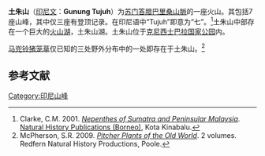 {{Infobox mountain
| Photo = Tujuh1.jpg
| photo_caption = 
| Elevation = 2732米
| Elevation_ref = 
| prominence = 
| Location = [[印度尼西亚|印度尼西亚]][[苏门答腊|苏门答腊]]
| Range = [[巴里桑山脈|巴里桑山脈]]
| Coordinates = {{coord|1|40|29|S|101|25|30|E |region:ID-SB_type:mountain |display=inline,title}}
| pushpin_map            = Indonesia Sumatra
| pushpin_label_position = 
| pushpin_map_caption    =
| pushpin_mapsize        =
| latd=-1.683333 |latm= |lats= |latNS=
| longd=101.433 |longm= |longs= |longEW=
| topo = 
| Type = [[破火山口|破火山口]]
| age = 
| last_eruption = 
| first_ascent = 
| easiest_route = 
}}

'''土朱山'''（[[印尼文|印尼文]]：'''Gunung Tujuh'''）为[[苏门答腊|苏门答腊]][[巴里桑山脈|巴里桑山脈]]的一座火山。其包括7座山峰，其中仅三座有登顶记录。在印尼语中“Tujuh”即意为“七”。<ref name=Clarke>Clarke, C.M. 2001. ''[[苏门答腊岛与西马来西亚的猪笼草|Nepenthes of Sumatra and Peninsular Malaysia]]''. [[自然历史出版社_(婆罗洲)|Natural History Publications (Borneo)]], Kota Kinabalu.</ref>土朱山中部存在一个巨大的[[火山湖|火山湖]]，土朱山湖。土朱山位于[[克尼西士巴拉国家公园|克尼西士巴拉国家公园]]内。

[[马兜铃猪笼草|马兜铃猪笼草]]仅已知的三处野外分布中的一处即存在于土朱山。<ref name=McPherson>McPherson, S.R. 2009. ''[[旧大陆的猪笼草|Pitcher Plants of the Old World]]''. 2 volumes. Redfern Natural History Productions, Poole.</ref>

== 参考文献 ==
{{Reflist|2}}

[[Category:印尼山峰|Category:印尼山峰]]